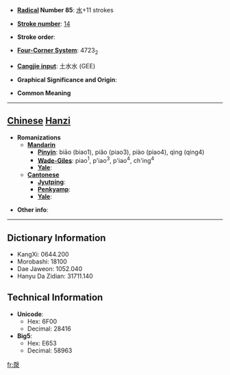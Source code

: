 * '''[[Wiktionary:Chinese radical index| Radical]] Number 85''': [[Wiktionary:Chinese radical index 水|水]]+11 strokes

* '''[[Wiktionary:Chinese total strokes index|Stroke number]]''': [[Wiktionary:Chinese total strokes index 14|14]]

* '''Stroke order''': 

* '''[[Wiktionary:Chinese four corner index|Four-Corner System]]''': 4723<sub>2</sub>

* '''[[Wiktionary:Chinese Cangjie index|Cangjie input]]''': 土水水 (GEE)

* '''Graphical Significance and Origin''': 

* '''Common Meaning'''

----

== [[Chinese]] [[Hanzi]] ==

* '''Romanizations'''
** '''[[Mandarin]]'''
*** '''[[Pinyin]]''': biāo (biao1), piǎo (piao3), piào (piao4), qìng (qing4)
*** '''[[Wade-Giles]]''': piao<sup>1</sup>, p'iao<sup>3</sup>, p'iao<sup>4</sup>, ch'ing<sup>4</sup>
*** '''[[Yale]]''': 
** '''[[Cantonese]]'''
*** '''[[Jyutping]]''':
*** '''[[Penkyamp]]''': 
*** '''[[Yale]]''': 

* '''Other info''': 

----

== Dictionary Information ==

* KangXi: 0644.200
* Morobashi: 18100
* Dae Jaweon: 1052.040
* Hanyu Da Zidian: 31711.140

== Technical Information ==

* '''Unicode''':
** Hex: 6F00
** Decimal: 28416
* '''Big5''':
** Hex: E653
** Decimal: 58963

[[fr:漀]]